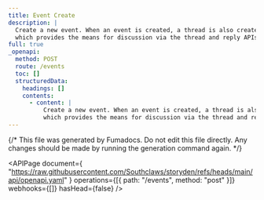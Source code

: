 ```yaml
---
title: Event Create
description: |
  Create a new event. When an event is created, a thread is also created
  which provides the means for discussion via the thread and reply APIs.
full: true
_openapi:
  method: POST
  route: /events
  toc: []
  structuredData:
    headings: []
    contents:
      - content: |
          Create a new event. When an event is created, a thread is also created
          which provides the means for discussion via the thread and reply APIs.
---
```


{/* This file was generated by Fumadocs. Do not edit this file directly. Any changes should be made by running the generation command again. */}

<APIPage
  document={
    "https://raw.githubusercontent.com/Southclaws/storyden/refs/heads/main/api/openapi.yaml"
  }
  operations={[{ path: "/events", method: "post" }]}
  webhooks={[]}
  hasHead={false}
/>
